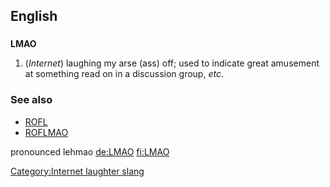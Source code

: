 ==English==
==={{initialism}}===
[[Category:Internet laughter slang]]
'''LMAO'''

#(''Internet'') laughing my arse (ass) off; used to indicate great amusement at something read on in a discussion group, ''etc''.

===See also===
*[[ROFL]]
*[[ROFLMAO]]

pronounced lehmao
[[de:LMAO]]
[[fi:LMAO]]
